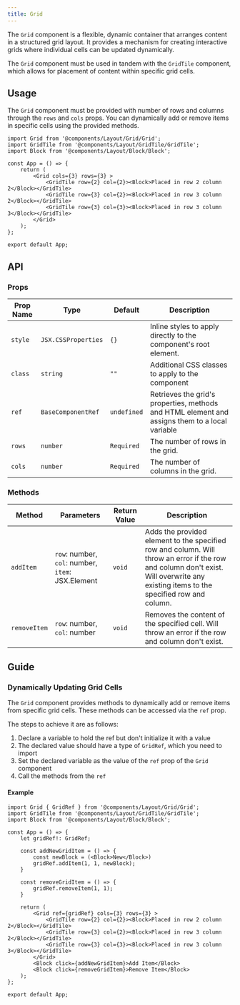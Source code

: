 ---
title: Grid
---

The `Grid` component is a flexible, dynamic container that arranges content in a structured grid layout. It provides a mechanism for creating interactive grids where individual cells can be updated dynamically.

The `Grid` component must be used in tandem with the `GridTile` component, which allows for placement of content within specific grid cells.

## Usage 

The `Grid` component must be provided with number of rows and columns through the `rows` and `cols` props. You can dynamically add or remove items in specific cells using the provided methods.

```tsx
import Grid from '@components/Layout/Grid/Grid';
import GridTile from '@components/Layout/GridTile/GridTile';
import Block from '@components/Layout/Block/Block';

const App = () => {
    return (
        <Grid cols={3} rows={3} >
            <GridTile row={2} col={2}><Block>Placed in row 2 column 2</Block></GridTile>
            <GridTile row={3} col={2}><Block>Placed in row 3 column 2</Block></GridTile>
            <GridTile row={3} col={3}><Block>Placed in row 3 column 3</Block></GridTile>
        </Grid>
    );
};

export default App;
```

## API

### Props
|Prop Name |Type |Default | Description |
|---|---|---|---|
| `style` | `JSX.CSSProperties` | `{}` | Inline styles to apply directly to the component's root element. |
| `class` | `string` | `""` | Additional CSS classes to apply to the component |
| `ref` | `BaseComponentRef` | `undefined` | Retrieves the grid's properties, methods and HTML element and assigns them to a local variable |
| `rows` | `number` | `Required` | The number of rows in the grid. |
| `cols` | `number` | `Required` | The number of columns  in the grid. |

### Methods
|Method |Parameters |Return Value |Description |
|---|---|---|---|
| `addItem` | `row`: number, `col`: number, `item`: JSX.Element | `void` | Adds the provided element to the specified row and column. Will throw an error if the row and column don't exist. Will overwrite any existing items to the specified row and column. |
| `removeItem` | `row`: number, `col`: number | `void` | Removes the content of the specified cell. Will throw an error if the row and column don't exist. |

## Guide

### Dynamically Updating Grid Cells

The `Grid` component provides methods to dynamically add or remove items from specific grid cells. These methods can be accessed via the `ref` prop. 

The steps to achieve it are as follows:

1. Declare a variable to hold the ref but don't initialize it with a value
2. The declared value should have a type of `GridRef`, which you need to import
3. Set the declared variable as the value of the `ref` prop of the `Grid` component
4. Call the methods from the `ref`

#### Example
```tsx
import Grid { GridRef } from '@components/Layout/Grid/Grid';
import GridTile from '@components/Layout/GridTile/GridTile';
import Block from '@components/Layout/Block/Block';

const App = () => {
    let gridRef!: GridRef;

    const addNewGridItem = () => {
        const newBlock = (<Block>New</Block>)
        gridRef.addItem(1, 1, newBlock);
    }

    const removeGridItem = () => {
        gridRef.removeItem(1, 1);
    }

    return (
        <Grid ref={gridRef} cols={3} rows={3} >
            <GridTile row={2} col={2}><Block>Placed in row 2 column 2</Block></GridTile>
            <GridTile row={3} col={2}><Block>Placed in row 3 column 2</Block></GridTile>
            <GridTile row={3} col={3}><Block>Placed in row 3 column 3</Block></GridTile>
        </Grid>
        <Block click={addNewGridItem}>Add Item</Block>
        <Block click={removeGridItem}>Remove Item</Block>
    );
};

export default App;
```